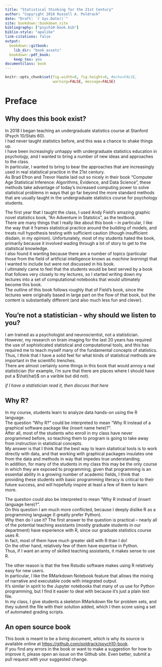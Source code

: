 ```yaml
---
title: "Statistical thinking for the 21st Century"
author: "Copyright 2018 Russell A. Poldrack"
date: "Draft: `r Sys.Date()`"
site: bookdown::bookdown_site
bibliography: ["psych10-book.bib"]
biblio-style: "apalike"
link-citations: false
output:
  bookdown::gitbook:
    lib_dir: "book_assets"
  bookdown::pdf_book:
    keep_tex: yes
documentclass: book
---
```


```r
knitr::opts_chunk$set(fig.width=8, fig.height=6, #echo=FALSE, 
                      warning=FALSE, message=FALSE)
```

# Preface {-}

## Why does this book exist?

In 2018 I began teaching an undergraduate statistics course at Stanford (Psych 10/Stats 60).  
I had never taught statistics before, and this was a chance to shake things up.  
I have been increasingly unhappy with undergraduate statistics education in psychology, and I wanted to bring a number of new ideas and approaches to the class.  
In particular, I wanted to bring to bear the approaches that are increasingly used in real statistical practice in the 21st century.  
As Brad Efron and Trevor Hastie laid out so nicely in their book "Computer Age Statistical Inference: Algorithms, Evidence, and Data Science", these methods take advantage of today's increased computing power to solve statistical problems in ways that go far beyond the more standard methods that are usually taught in the undergraduate statistics course for psychology students.

The first year that I taught the class, I used Andy Field's amazing graphic novel statistics book, "An Adventure in Statstics", as the textbook.  
There are many things that I really like about this book -- in particular, I like the way that it frames statistical practice around the building of models, and treats null hypothesis testing with sufficient caution (though insufficient disdain, in my opinion). 
Unfortunately, most of my students hated the book, primarily because it involved wading through a lot of story to get to the statistical knowledge.  
I also found it wanting because there are a number of topics (particular those from the field of artificial intelligence known as *machine learning*) that I wanted to include but were not discussed in his book.  
I ultimately came to feel that the students would be best served by a book that follows very closely to my lectures, so I started writing down my lectures into a set of computational notebooks that would ultimately become this book.  
The outline of this book follows roughly that of Field's book, since the lectures were originally based in large part on the flow of that book, but the content is substantially different (and also much less fun and clever).

## You're not a statistician - why should we listen to you?

I am trained as a psychologist and neuroscientist, not a statistician.  
However, my research on brain imaging for the last 20 years has required the use of sophisticated statistical and computational tools, and this has required me to teach myself many of the fundamental concepts of statistics.  
Thus, I think that I have a solid feel for what kinds of statistical methods are important in the scientific trenches.  
There are almost certainly some things in this book that would annoy a real statistician (for example, I'm sure that there are places where I should have put a $\hat{hat}$ on a varible but did not).  

*if I have a statistician read it, then discuss that here*

## Why R?

In my course, students learn to analyze data hands-on using the R language.  
The question "Why R?" could be interpreted to mean "Why R instead of a graphical software package like (insert name here)?".  
After all, most of the students who enroll in my class have never programmed before, so teaching them to program is going to take away from instruction in statistical concepts.  
My answer is that I think that the best way to learn statistical tools is to work directly with data, and that working with graphical packages insulates one from the data and methods in way that impedes true understanding.  
In addition, for many of the students in my class this may be the only course in which they are exposed to programming; given that programming is an essential ability in a growing number of academic fields, I think that providing these students with basic programming literacy is critical to their future success, and will hopefully inspire at least a few of them to learn more.

The question could also be interpreted to mean "Why R instead of (insert language here)?".  
On this question I am much more conflicted, because I deeply dislike R as a programming language (I greatly prefer Python).  
Why then do I use it?
The first answer to the question is practical -- nearly all of the potential teaching assistants (mostly graduate students in our department) have experience with R, since our graduate statistics course uses R.  
In fact, most of them have much greater skill with R than I do!  
On the other hand, relatively few of them have expertise in Python.  
Thus, if I want an army of skilled teaching assistants, it makes sense to use R.

The other reason is that the free Rstudio software makes using R relatively easy for new users.  
In particular, I like the RMarkdown Notebook feature that allows the mixing of narrative and executable code with integrated output.  
It's similar in spirit to the Jupyter notebooks that many of us use for Python programming, but I find it easier to deal with because it's just a plain text file.  
In my class, I give students a skeleton RMarkdown file for problem sets, and they submit the file with their solution added, which I then score using a set of automated grading scripts. 

## An open source book

This book is meant to be a living document, which is why its source is available online at [https://github.com/poldrack/psych10-book](https://github.com/poldrack/psych10-book).  
If you find any errors in the book or want to make a suggestion for how to improve it, please open an issue on the Github site. 
Even better, submit a pull request with your suggested change.  


